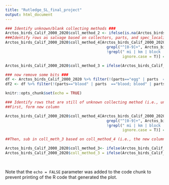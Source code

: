 ```yaml
---
title: "Rutledge_SL_final_project"
output: html_document
---
```



```r
### Identify unknown/blank collecting methods ###
Arctos_birds_Calif_2000_2020$coll_method_2 <- ifelse(is.na(Arctos_birds_Calif_2000_2020$collecting_method), "unknown","known")
###Identify rows as salvage based on collectors, parts, and spec_locality ###
Arctos_birds_Calif_2000_2020$coll_method_4[Arctos_birds_Calif_2000_2020$coll_method_2 == "unknown" &
                                             grepl("^[0-9]+", Arctos_birds_Calif_2000_2020$spec_locality, ignore.case = T) &
                                             !grepl(" mi | km | block | m | yds ", Arctos_birds_Calif_2000_2020$spec_locality, 
                                                    ignore.case = T)] = "salvage" 

Arctos_birds_Calif_2000_2020$coll_method_3 = ifelse(Arctos_birds_Calif_2000_2020$coll_method_2 == "unknown" & is.na(Arctos_birds_Calif_2000_2020$collectors), "salvage", ifelse(Arctos_birds_Calif_2000_2020$coll_method_2 == "unknown" & Arctos_birds_Calif_2000_2020$parts %in% c(grep("^skull\\w*", Arctos_birds_Calif_2000_2020$parts, value=T)), "salvage", ifelse(Arctos_birds_Calif_2000_2020$coll_method_2 == "unknown" & Arctos_birds_Calif_2000_2020$spec_locality %in% c(grep("highway|hwy", Arctos_birds_Calif_2000_2020$spec_locality, ignore.case = T, value = T)),"salvage", ifelse(Arctos_birds_Calif_2000_2020$coll_method_4 == "salvage", "salvage", 0))))
```

```r
### now remove some bits ###
df <- Arctos_birds_Calif_2000_2020 %>% filter(!(parts=="egg" | parts  =="egg; nest" | parts == "nest; egg" | parts == "media; egg"))
df2 <- df %>% filter(!(parts=="blood" | parts  =="blood; blood" | parts == "blood; blood; blood" | parts == "blood; blood; blood; blood"))
```



```r
knitr::opts_chunk$set(echo = TRUE)
```
```r


### Identify rows that are still of unknown collecting method (i.e., unknown and 0 in coll_method_2 and coll_method_3 columns) as salvage based on address
##First, form new column

Arctos_birds_Calif_2000_2020$coll_method_4[Arctos_birds_Calif_2000_2020$coll_method_2 == "unknown" &
                                             grepl("^[0-9]+", Arctos_birds_Calif_2000_2020$spec_locality, ignore.case = T) &
                                             !grepl(" mi | km | block | m | yds ", Arctos_birds_Calif_2000_2020$spec_locality, 
                                                    ignore.case = T)] = "salvage"  

##Then, sub in coll_meth_3 based on coll_method_4 (i.e., the new column)

Arctos_birds_Calif_2000_2020$coll_method_3<- ifelse(Arctos_birds_Calif_2000_2020$coll_method_4 == "salvage" gsub("0", "salvage", Arctos_birds_Calif_2000_2020$coll_method_3)
Arctos_birds_Calif_2000_2020$coll_method_3 = ifelse(Arctos_birds_Calif_2000_2020$coll_method_2 == "unknown" & is.na(Arctos_birds_Calif_2000_2020$collectors), "salvage", ifelse(Arctos_birds_Calif_2000_2020$coll_method_2 == "unknown" & Arctos_birds_Calif_2000_2020$parts %in% c(grep("^skull\\w*", Arctos_birds_Calif_2000_2020$parts, value=T)), "salvage", ifelse(Arctos_birds_Calif_2000_2020$coll_method_2 == "unknown" & Arctos_birds_Calif_2000_2020$spec_locality %in% c(grep("highway|hwy", Arctos_birds_Calif_2000_2020$spec_locality, ignore.case = T, value = T)),"salvage", ifelse(Arctos_birds_Calif_2000_2020$coll_method_4 == "salvage", "salvage", 0))))
                                                    



```


Note that the `echo = FALSE` parameter was added to the code chunk to prevent printing of the R code that generated the plot.
